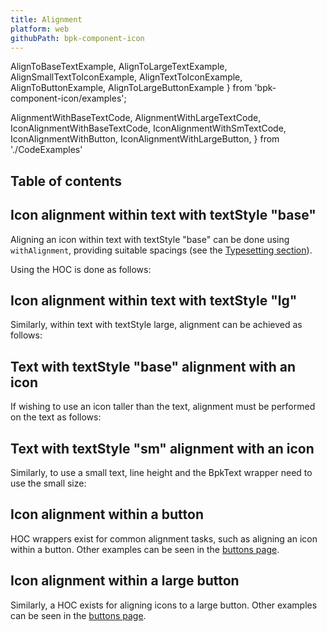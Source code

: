 ```yaml
---
title: Alignment
platform: web
githubPath: bpk-component-icon
---
```



  AlignToBaseTextExample,
  AlignToLargeTextExample,
  AlignSmallTextToIconExample,
  AlignTextToIconExample,
  AlignToButtonExample,
  AlignToLargeButtonExample
} from 'bpk-component-icon/examples';

  AlignmentWithBaseTextCode,
  AlignmentWithLargeTextCode,
  IconAlignmentWithBaseTextCode,
  IconAlignmentWithSmTextCode,
  IconAlignmentWithButton,
  IconAlignmentWithLargeButton,
} from './CodeExamples'

## Table of contents

## Icon alignment within text with textStyle "base"

Aligning an icon within text with textStyle "base" can be done using `withAlignment`, providing suitable spacings (see the [Typesetting section](/tokens/typesetting)).

<PresentationBlock>
  <AlignToBaseTextExample />
</PresentationBlock>

Using the HOC is done as follows:

<AlignmentWithBaseTextCode />

## Icon alignment within text with textStyle "lg"

<PresentationBlock>
  <AlignToLargeTextExample />
</PresentationBlock>

Similarly, within text with textStyle large, alignment can be achieved as follows:

<AlignmentWithLargeTextCode />

## Text with textStyle "base" alignment with an icon

<PresentationBlock>
  <AlignTextToIconExample />
</PresentationBlock>

If wishing to use an icon taller than the text, alignment must be performed on the text as follows:

<IconAlignmentWithBaseTextCode />

## Text with textStyle "sm" alignment with an icon

<PresentationBlock>
  <AlignSmallTextToIconExample />
</PresentationBlock>

Similarly, to use a small text, line height and the BpkText wrapper need to use the small size:

<IconAlignmentWithSmTextCode />

## Icon alignment within a button

<PresentationBlock>
  <AlignToButtonExample />
</PresentationBlock>

HOC wrappers exist for common alignment tasks, such as aligning an icon within a button. Other examples can be seen in the [buttons page](/components/button).

<IconAlignmentWithButton />

## Icon alignment within a large button

<PresentationBlock>
  <AlignToLargeButtonExample />
</PresentationBlock>

Similarly, a HOC exists for aligning icons to a large button. Other examples can be seen in the [buttons page](/components/button).

<IconAlignmentWithLargeButton />
